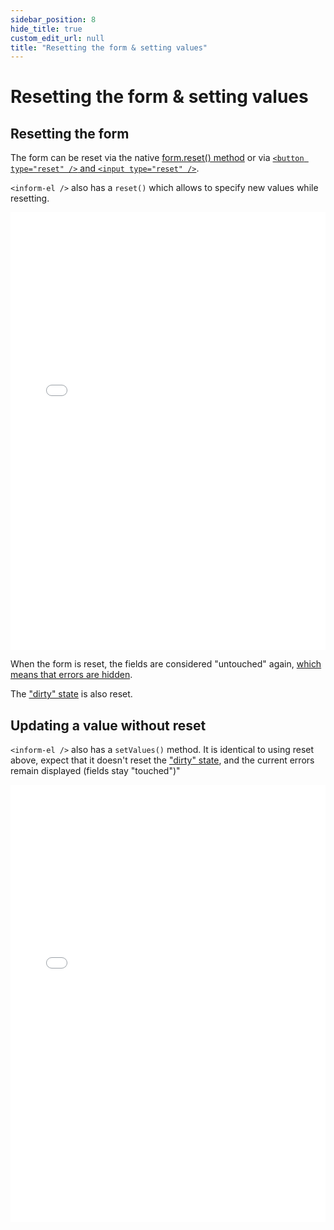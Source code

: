 ```yaml
---
sidebar_position: 8
hide_title: true
custom_edit_url: null
title: "Resetting the form & setting values"
---
```


# Resetting the form & setting values

## Resetting the form

The form can be reset via the native [form.reset() method](https://developer.mozilla.org/en-US/docs/Web/API/HTMLFormElement/reset) or via [`<button type="reset" />` and `<input type="reset" />`](https://developer.mozilla.org/en-US/docs/Web/HTML/Element/input/reset).

`<inform-el />` also has a `reset()` which allows to specify new values while resetting.

<iframe width="100%" height="700" src="//jsfiddle.net/juliendelort/e1xujctm/16/embedded/html,result/" allowfullscreen="allowfullscreen" allowpaymentrequest frameborder="0"></iframe>

When the form is reset, the fields are considered "untouched" again, [which means that errors are hidden](/showing-errors.mdx).

The ["dirty" state](dirty-check.mdx) is also reset.

## Updating a value without reset

`<inform-el />` also has a `setValues()` method. It is identical to using reset above, expect that it doesn't reset the ["dirty" state](dirty-check.mdx), and the current errors remain displayed (fields stay "touched")"

<iframe width="100%" height="700" src="//jsfiddle.net/juliendelort/4wv3x82k/7/embedded/html,result/" allowfullscreen="allowfullscreen" allowpaymentrequest frameborder="0"></iframe>
